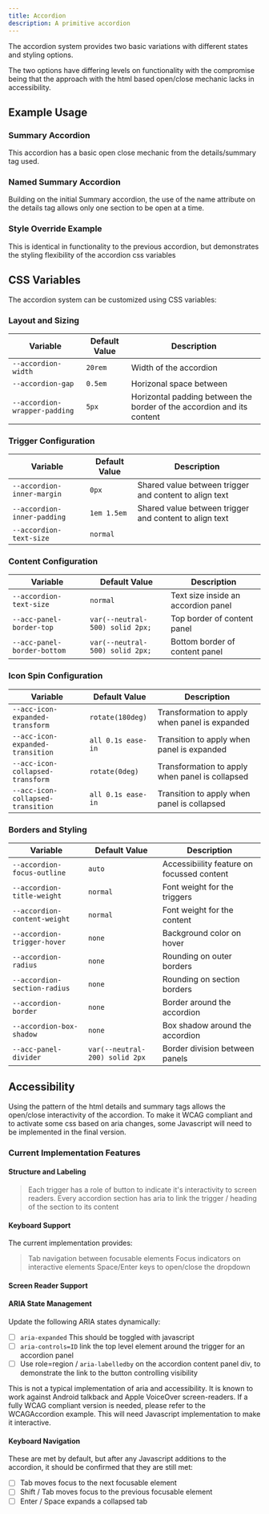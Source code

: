 ```yaml
---
title: Accordion
description: A primitive accordion
---
```



The accordion system provides two basic variations with different states and styling options.

The two options have differing levels on functionality with the compromise being that the approach with the html based open/close mechanic lacks in accessibility.

## Example Usage

### Summary Accordion

This accordion has a basic open close mechanic from the details/summary tag used.

<ShowComponent filePath='./src/components/accordion/SummaryAccordion.html'>
  <SummaryAccordion />
</ShowComponent>

### Named Summary Accordion

Building on the initial Summary accordion, the use of the name attribute on the details tag allows only one section to be open at a time.

<ShowComponent filePath='./src/components/accordion/NamedSummaryAccordion.html'>
  <NamedSummaryAccordion />
</ShowComponent>

### Style Override Example

This is identical in functionality to the previous accordion, but demonstrates the styling flexibility of the accordion css variables

<ShowComponent filePath='./src/components/accordion/NamedSummaryAccordion.html'>
  <div style={{'--accordion-gap': '0.5em', '--acc-panel-divider': 'none', '--accordion-radius': 'var(--radius-size-sm)', '--accordion-section-radius': 'var(--radius-size-sm)', '--acc-panel-border-top': 'none', '--acc-panel-border-bottom': 'none', '--accordion-box-shadow': 'var(--shadow-md)'  }}>
    <NamedSummaryAccordion />
  </div>
</ShowComponent>

## CSS Variables

The accordion system can be customized using CSS variables:

### Layout and Sizing

| Variable                      | Default Value | Description                                                            |
| ----------------------------- | ------------- | ---------------------------------------------------------------------- |
| `--accordion-width`           | `20rem`       | Width of the accordion                                                 |
| `--accordion-gap`             | `0.5em`       | Horizonal space between                                                |
| `--accordion-wrapper-padding` | `5px`         | Horizontal padding between the border of the accordion and its content |

### Trigger Configuration

| Variable                    | Default Value | Description                                            |
| --------------------------- | ------------- | ------------------------------------------------------ |
| `--accordion-inner-margin`  | `0px`         | Shared value between trigger and content to align text |
| `--accordion-inner-padding` | `1em 1.5em`   | Shared value between trigger and content to align text |
| `--accordion-text-size`     | `normal`      |                                                        |

### Content Configuration

| Variable                    | Default Value                   | Description                         |
| --------------------------- | ------------------------------- | ----------------------------------- |
| `--accordion-text-size`     | `normal`                        | Text size inside an accordion panel |
| `--acc-panel-border-top`    | `var(--neutral-500) solid 2px;` | Top border of content panel         |
| `--acc-panel-border-bottom` | `var(--neutral-500) solid 2px;` | Bottom border of content panel      |

### Icon Spin Configuration

| Variable                          | Default Value      | Description                                     |
| --------------------------------- | ------------------ | ----------------------------------------------- |
| `--acc-icon-expanded-transform`   | `rotate(180deg)`   | Transformation to apply when panel is expanded  |
| `--acc-icon-expanded-transition`  | `all 0.1s ease-in` | Transition to apply when panel is expanded      |
| `--acc-icon-collapsed-transform`  | `rotate(0deg)`     | Transformation to apply when panel is collapsed |
| `--acc-icon-collapsed-transition` | `all 0.1s ease-in` | Transition to apply when panel is collapsed     |

### Borders and Styling

| Variable                     | Default Value                  | Description                                |
| ---------------------------- | ------------------------------ | ------------------------------------------ |
| `--accordion-focus-outline`  | `auto`                         | Accessibiility feature on focussed content |
| `--accordion-title-weight`   | `normal`                       | Font weight for the triggers               |
| `--accordion-content-weight` | `normal`                       | Font weight for the content                |
| `--accordion-trigger-hover`  | `none`                         | Background color on hover                  |
| `--accordion-radius`         | `none`                         | Rounding on outer borders                  |
| `--accordion-section-radius` | `none`                         | Rounding on section borders                |
| `--accordion-border`         | `none`                         | Border around the accordion                |
| `--accordion-box-shadow`     | `none`                         | Box shadow around the accordion            |
| `--acc-panel-divider`        | `var(--neutral-200) solid 2px` | Border division between panels             |

## Accessibility

Using the pattern of the html details and summary tags allows the open/close interactivity of the accordion. To make it WCAG compliant and to activate some css based on aria changes, some Javascript will need to be implemented in the final version.

### Current Implementation Features

#### Structure and Labeling

> Each trigger has a role of button to indicate it's interactivity to screen readers.
> Every accordion section has aria to link the trigger / heading of the section to its content

#### Keyboard Support

The current implementation provides:

> Tab navigation between focusable elements
> Focus indicators on interactive elements
> Space/Enter keys to open/close the dropdown

#### Screen Reader Support

#### ARIA State Management

Update the following ARIA states dynamically:

- [ ] `aria-expanded` This should be toggled with javascript
- [ ] `aria-controls=ID` link the top level element around the trigger for an accordion panel
- [ ] Use role=region / `aria-labelledby` on the accordion content panel div, to demonstrate the link to the button controlling visibility

This is not a typical implementation of aria and accessibility. It is known to work against Android talkback and Apple VoiceOver screen-readers. If a fully WCAG compliant version is needed, please refer to the WCAGAccordion example. This will need Javascript implementation to make it interactive.

#### Keyboard Navigation

These are met by default, but after any Javascript additions to the accordion, it should be confirmed that they are still met:

- [ ] Tab moves focus to the next focusable element
- [ ] Shift / Tab moves focus to the previous focusable element
- [ ] Enter / Space expands a collapsed tab
